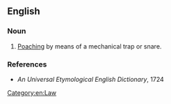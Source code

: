 ==English==

===Noun===
{{en-noun|-}}

# {{context|legal}} [[poaching|Poaching]] by means of a mechanical trap or snare.

===References===
* ''An Universal Etymological English Dictionary'', 1724

[[Category:en:Law]]
